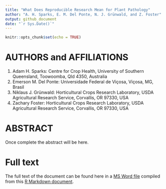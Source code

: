 ```yaml
---
title: "What Does Reproducible Research Mean for Plant Pathology"
author: "A. H. Sparks, E. M. Del Ponte, N. J. Grünwald, and Z. Foster"
output: github_document
date: "`r Sys.Date()`"
---
```


```r
knitr::opts_chunk$set(echo = TRUE)
```

AUTHORS and AFFILIATIONS
========
1.  Adam H. Sparks: Centre for Crop Health, University of Southern Queensland, Toowoomba, Qld 4350, Australia
2.  Emerson M. Del Ponte: Universidade Federal de Viçosa, Viçosa, MG, Brasil
3.  Niklaus J. Grünwald: Horticultural Crops Research Laboratory, USDA Agricultural Research Service, Corvallis, OR 97330, USA
4.  Zachary Foster: Horticultural Crops Research Laboratory, USDA Agricultural Research Service, Corvallis, OR 97330, USA

ABSTRACT
========

Once complete the abstract will be here.

Full text
=========

The full text of the document can be found here in a [MS Word file](https://github.com/adamhsparks/Reproducible-Research-in-Plant-Pathology/blob/master/What_Does_Reproducible_Research_Mean_for_Plant_Pathology.docx) compiled from this [R Markdown document](https://github.com/adamhsparks/Reproducible-Research-in-Plant-Pathology/blob/master/What%20Does%20Reproducible%20Research%20Mean%20for%20Plant%20Pathology.Rmd).
